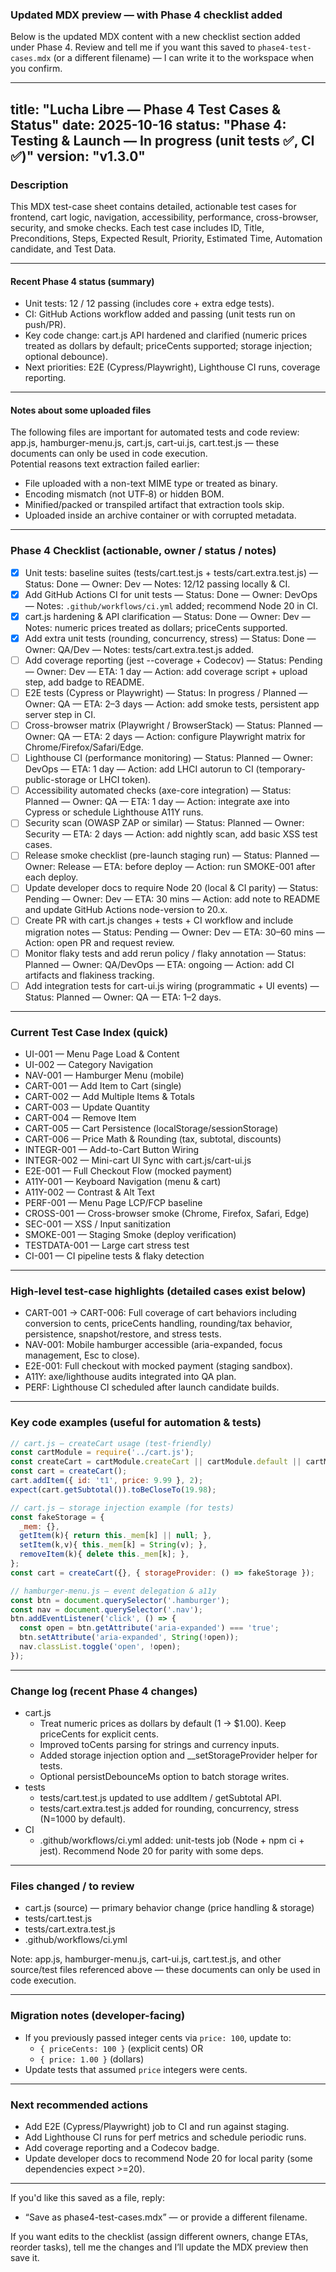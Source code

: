 ### Updated MDX preview — with Phase 4 checklist added

Below is the updated MDX content with a new checklist section added under Phase 4. Review and tell me if you want this saved to `phase4-test-cases.mdx` (or a different filename) — I can write it to the workspace when you confirm.

---
title: "Lucha Libre — Phase 4 Test Cases & Status"
date: 2025-10-16
status: "Phase 4: Testing & Launch — In progress (unit tests ✅, CI ✅)"
version: "v1.3.0"
---

### Description
This MDX test-case sheet contains detailed, actionable test cases for frontend, cart logic, navigation, accessibility, performance, cross-browser, security, and smoke checks. Each test case includes ID, Title, Preconditions, Steps, Expected Result, Priority, Estimated Time, Automation candidate, and Test Data.

---

#### Recent Phase 4 status (summary)
- Unit tests: 12 / 12 passing (includes core + extra edge tests).  
- CI: GitHub Actions workflow added and passing (unit tests run on push/PR).  
- Key code change: cart.js API hardened and clarified (numeric prices treated as dollars by default; priceCents supported; storage injection; optional debounce).  
- Next priorities: E2E (Cypress/Playwright), Lighthouse CI runs, coverage reporting.

---

#### Notes about some uploaded files
The following files are important for automated tests and code review: app.js, hamburger-menu.js, cart.js, cart-ui.js, cart.test.js — these documents can only be used in code execution.  
Potential reasons text extraction failed earlier:
- File uploaded with a non-text MIME type or treated as binary.  
- Encoding mismatch (not UTF‑8) or hidden BOM.  
- Minified/packed or transpiled artifact that extraction tools skip.  
- Uploaded inside an archive container or with corrupted metadata.

---

### Phase 4 Checklist (actionable, owner / status / notes)
- [x] Unit tests: baseline suites (tests/cart.test.js + tests/cart.extra.test.js) — Status: Done — Owner: Dev — Notes: 12/12 passing locally & CI.
- [x] Add GitHub Actions CI for unit tests — Status: Done — Owner: DevOps — Notes: `.github/workflows/ci.yml` added; recommend Node 20 in CI.
- [x] cart.js hardening & API clarification — Status: Done — Owner: Dev — Notes: numeric prices treated as dollars; priceCents supported.
- [x] Add extra unit tests (rounding, concurrency, stress) — Status: Done — Owner: QA/Dev — Notes: tests/cart.extra.test.js added.
- [ ] Add coverage reporting (jest --coverage + Codecov) — Status: Pending — Owner: Dev — ETA: 1 day — Action: add coverage script + upload step, add badge to README.
- [ ] E2E tests (Cypress or Playwright) — Status: In progress / Planned — Owner: QA — ETA: 2–3 days — Action: add smoke tests, persistent app server step in CI.
- [ ] Cross-browser matrix (Playwright / BrowserStack) — Status: Planned — Owner: QA — ETA: 2 days — Action: configure Playwright matrix for Chrome/Firefox/Safari/Edge.
- [ ] Lighthouse CI (performance monitoring) — Status: Planned — Owner: DevOps — ETA: 1 day — Action: add LHCI autorun to CI (temporary-public-storage or LHCI token).
- [ ] Accessibility automated checks (axe-core integration) — Status: Planned — Owner: QA — ETA: 1 day — Action: integrate axe into Cypress or schedule Lighthouse A11Y runs.
- [ ] Security scan (OWASP ZAP or similar) — Status: Planned — Owner: Security — ETA: 2 days — Action: add nightly scan, add basic XSS test cases.
- [ ] Release smoke checklist (pre-launch staging run) — Status: Planned — Owner: Release — ETA: before deploy — Action: run SMOKE-001 after each deploy.
- [ ] Update developer docs to require Node 20 (local & CI parity) — Status: Pending — Owner: Dev — ETA: 30 mins — Action: add note to README and update GitHub Actions node-version to 20.x.
- [ ] Create PR with cart.js changes + tests + CI workflow and include migration notes — Status: Pending — Owner: Dev — ETA: 30–60 mins — Action: open PR and request review.
- [ ] Monitor flaky tests and add rerun policy / flaky annotation — Status: Planned — Owner: QA/DevOps — ETA: ongoing — Action: add CI artifacts and flakiness tracking.
- [ ] Add integration tests for cart-ui.js wiring (programmatic + UI events) — Status: Planned — Owner: QA — ETA: 1–2 days.

---

### Current Test Case Index (quick)
- UI-001 — Menu Page Load & Content  
- UI-002 — Category Navigation  
- NAV-001 — Hamburger Menu (mobile)  
- CART-001 — Add Item to Cart (single)  
- CART-002 — Add Multiple Items & Totals  
- CART-003 — Update Quantity  
- CART-004 — Remove Item  
- CART-005 — Cart Persistence (localStorage/sessionStorage)  
- CART-006 — Price Math & Rounding (tax, subtotal, discounts)  
- INTEGR-001 — Add-to-Cart Button Wiring  
- INTEGR-002 — Mini-cart UI Sync with cart.js/cart-ui.js  
- E2E-001 — Full Checkout Flow (mocked payment)  
- A11Y-001 — Keyboard Navigation (menu & cart)  
- A11Y-002 — Contrast & Alt Text  
- PERF-001 — Menu Page LCP/FCP baseline  
- CROSS-001 — Cross-browser smoke (Chrome, Firefox, Safari, Edge)  
- SEC-001 — XSS / Input sanitization  
- SMOKE-001 — Staging Smoke (deploy verification)  
- TESTDATA-001 — Large cart stress test  
- CI-001 — CI pipeline tests & flaky detection

---

### High-level test-case highlights (detailed cases exist below)
- CART-001 → CART-006: Full coverage of cart behaviors including conversion to cents, priceCents handling, rounding/tax behavior, persistence, snapshot/restore, and stress tests.  
- NAV-001: Mobile hamburger accessible (aria-expanded, focus management, Esc to close).  
- E2E-001: Full checkout with mocked payment (staging sandbox).  
- A11Y: axe/lighthouse audits integrated into QA plan.  
- PERF: Lighthouse CI scheduled after launch candidate builds.

---

### Key code examples (useful for automation & tests)

```javascript
// cart.js — createCart usage (test-friendly)
const cartModule = require('../cart.js');
const createCart = cartModule.createCart || cartModule.default || cartModule;
const cart = createCart();
cart.addItem({ id: 't1', price: 9.99 }, 2);
expect(cart.getSubtotal()).toBeCloseTo(19.98);
```

```javascript
// cart.js — storage injection example (for tests)
const fakeStorage = {
  _mem: {},
  getItem(k){ return this._mem[k] || null; },
  setItem(k,v){ this._mem[k] = String(v); },
  removeItem(k){ delete this._mem[k]; },
};
const cart = createCart({}, { storageProvider: () => fakeStorage });
```

```javascript
// hamburger-menu.js — event delegation & a11y
const btn = document.querySelector('.hamburger');
const nav = document.querySelector('.nav');
btn.addEventListener('click', () => {
  const open = btn.getAttribute('aria-expanded') === 'true';
  btn.setAttribute('aria-expanded', String(!open));
  nav.classList.toggle('open', !open);
});
```

---

### Change log (recent Phase 4 changes)
- cart.js
  - Treat numeric prices as dollars by default (1 -> $1.00). Keep priceCents for explicit cents.  
  - Improved toCents parsing for strings and currency inputs.  
  - Added storage injection option and __setStorageProvider helper for tests.  
  - Optional persistDebounceMs option to batch storage writes.  
- tests
  - tests/cart.test.js updated to use addItem / getSubtotal API.  
  - tests/cart.extra.test.js added for rounding, concurrency, stress (N=1000 by default).  
- CI
  - .github/workflows/ci.yml added: unit-tests job (Node + npm ci + jest). Recommend Node 20 for parity with some deps.

---

### Files changed / to review
- cart.js (source) — primary behavior change (price handling & storage)  
- tests/cart.test.js  
- tests/cart.extra.test.js  
- .github/workflows/ci.yml

Note: app.js, hamburger-menu.js, cart-ui.js, cart.test.js, and other source/test files referenced above — these documents can only be used in code execution.

---

### Migration notes (developer-facing)
- If you previously passed integer cents via `price: 100`, update to:
  - `{ priceCents: 100 }` (explicit cents) OR
  - `{ price: 1.00 }` (dollars)
- Update tests that assumed `price` integers were cents.

---

### Next recommended actions
- Add E2E (Cypress/Playwright) job to CI and run against staging.  
- Add Lighthouse CI runs for perf metrics and schedule periodic runs.  
- Add coverage reporting and a Codecov badge.  
- Update developer docs to recommend Node 20 for local parity (some dependencies expect >=20).

---

If you'd like this saved as a file, reply:
- “Save as phase4-test-cases.mdx” — or provide a different filename.  

If you want edits to the checklist (assign different owners, change ETAs, reorder tasks), tell me the changes and I’ll update the MDX preview then save it.